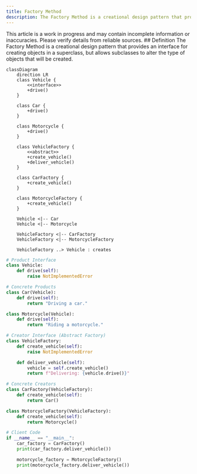```yaml
---
title: Factory Method
description: The Factory Method is a creational design pattern that provides an interface for creating objects in a superclass, but allows subclasses to alter the type of objects that will be created.
---
```

<Callout title="Warning" type="warning">
This article is a work in progress and may contain incomplete information or inaccuracies. Please verify details from reliable sources.
</Callout>
## Definition
The Factory Method is a creational design pattern that provides an interface for creating objects in a superclass, but allows subclasses to alter the type of objects that will be created.

```mermaid
classDiagram
    direction LR
    class Vehicle {
        <<interface>>
        +drive()
    }

    class Car {
        +drive()
    }

    class Motorcycle {
        +drive()
    }

    class VehicleFactory {
        <<abstract>>
        +create_vehicle()
        +deliver_vehicle()
    }

    class CarFactory {
        +create_vehicle()
    }

    class MotorcycleFactory {
        +create_vehicle()
    }

    Vehicle <|-- Car
    Vehicle <|-- Motorcycle

    VehicleFactory <|-- CarFactory
    VehicleFactory <|-- MotorcycleFactory

    VehicleFactory ..> Vehicle : creates
```
```py
# Product Interface
class Vehicle:
    def drive(self):
        raise NotImplementedError

# Concrete Products
class Car(Vehicle):
    def drive(self):
        return "Driving a car."

class Motorcycle(Vehicle):
    def drive(self):
        return "Riding a motorcycle."

# Creator Interface (Abstract Factory)
class VehicleFactory:
    def create_vehicle(self):
        raise NotImplementedError

    def deliver_vehicle(self):
        vehicle = self.create_vehicle()
        return f"Delivering: {vehicle.drive()}"

# Concrete Creators
class CarFactory(VehicleFactory):
    def create_vehicle(self):
        return Car()

class MotorcycleFactory(VehicleFactory):
    def create_vehicle(self):
        return Motorcycle()

# Client Code
if __name__ == "__main__":
    car_factory = CarFactory()
    print(car_factory.deliver_vehicle())

    motorcycle_factory = MotorcycleFactory()
    print(motorcycle_factory.deliver_vehicle())
```
